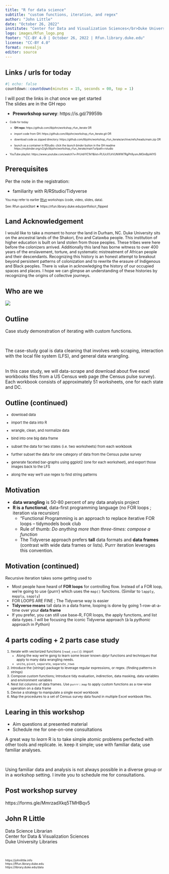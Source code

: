 ```yaml
---
title: "R for data science"
subtitle: "custom functions, iteration, and regex"
author: "John Little"
date: "October 26, 2022"
institute: "Center for Data and Visualization Sciences</br>Duke University Libraries"
logo: images/Rfun_logo.png
footer: "CC-BY 4.0 | October 26, 2022 | Rfun.library.duke.edu"
license: "CC-BY 4.0"
format: revealjs
editor: source
---
```


## Links / urls for today

```r
#| echo: false
countdown::countdown(minutes = 15, seconds = 00, top = 1)
```

I will post the links in chat once we get started<br> The slides are in the GH repo

-   **Preworkshop survey**: https://is.gd/79959b

::: {style="font-size: 0.6em"}
-   Code for today

    -   **GH repo**: https://github.com/libjohn/workshop_rfun_iterate OR

    -   import code from GH: https://github.com/libjohn/workshop_rfun_iterate.git OR

    -   download code as zipped directory: https://github.com/libjohn/workshop_rfun_iterate/archive/refs/heads/main.zip OR

    -   launch as a container in RStudio: click the *launch binder* button in the GH readme https://mybinder.org/v2/gh/libjohn/workshop_rfun_iterate/main?urlpath=rstudio

-   YouTube playlist: https://www.youtube.com/watch?v=PrUnbYlC1kY&list=PLIUcX1JrVUNWW7RgPh9ysmJM3mBpIAlYG
:::

## Prerequisites

Per the note in the registration:

-   familiarity with R/RStudio/Tidyverse

::: {style="font-size: 0.7em"}
You may refer to earlier [Rfun](https://Rfun.library.duke.edu) workshops (code, video, slides, data).

See: Rfun *quickStart* ★ https://rfun.library.duke.edu/portfolio/r_flipped
:::

## Land Acknowledgement

::: {style="font-size: 0.9em"}
I would like to take a moment to honor the land in Durham, NC. Duke University sits on the ancestral lands of the Shakori, Eno and Catawba people. This institution of higher education is built on land stolen from those peoples. These tribes were here before the colonizers arrived. Additionally this land has borne witness to over 400 years of the enslavement, torture, and systematic mistreatment of African people and their descendants. Recognizing this history is an honest attempt to breakout beyond persistent patterns of colonization and to rewrite the erasure of Indigenous and Black peoples. There is value in acknowledging the history of our occupied spaces and places. I hope we can glimpse an understanding of these histories by recognizing the origins of collective journeys.
:::

## Who are we

![](images/who_are_we.svg)

## Outline

Case study demonstration of iterating with custom functions.

<br/>

The case-study goal is data cleaning that involves web scraping, interaction with the local file system (LFS), and general data wrangling.\
<br/>

In this case study, we will data-scrape and download about five excel workbooks files from a US Census web page (the Census pulse survey). Each workbook consists of approximately 51 worksheets, one for each state and DC.

## Outline (continued)

::: {style="font-size: 0.8em"}
-   download data

-   import the data into R

-   wrangle, clean, and normalize data

-   bind into one big data frame

-   subset the data for two states (i.e. two worksheets) from each workbook

-   further subset the data for one category of data from the Census pulse survey

-   generate faceted bar-graphs using ggplot2 (one for each worksheet), and export those images back to the LFS

-   along the way we'll use regex to find string patterns
:::

## Motivation

-   **data wrangling** is 50-80 percent of any data analysis project
-   **R is a functional**, data-first programming language (no FOR loops ; iteration via recursion)
    -   "Functional Programming is an approach to replace iterative FOR loops -- tidymodels book club
    -   Rule of thumb: *Do anything more than three-times: compose a function*
    -   The Tidyverse approach prefers **tall** data formats and **data frames** (contrast with wide data frames or lists). Purrr iteration leverages this convention.

## Motivation (continued)

::: {style="font-size: 0.9em"}
Recursive iteration takes some getting used to

-   Most people have heard of **FOR loops** for controlling flow. Instead of a FOR loop, we're going to use {purrr} which uses the `map()` functions. (Similar to `lapply`, `mapply`, `sapply`)
-   FOR LOOPS ARE FINE ; The Tidyverse way is easier
-   **Tidyverse means** tall data in a data frame, looping is done by going 1-row-at-a-time over your **data frame**
-   If you prefer, you can still use base-R, FOR loops, the apply functions, and list data-types. I will be focusing the iconic Tidyverse approach (à la *pythonic* approach in Python)
:::

## 4 parts coding + 2 parts case study

::: {style="font-size: 0.75em"}
1.  Iterate with vectorized functions (`read_csv()`): import
    -   Along the way we're gong to learn some lesser known *dplyr* functions and techniques that apply to many data wrangling needs.
    -   `unite`, `pivot`, `separate`, `separate_rows`
2.  Introduce the {stringr} package to leverage regular expressions, or regex. (finding patterns in strings)
3.  Compose *custom* functions; Introduce tidy evaluation, indirection, data masking, data variables and environment variables
4.  Nest list columns of data frames. Use `purrr::map` to apply custom functions as a row-wise operation on a data frame
5.  Devise a strategy to manipulate a single excel workbook
6.  Map the procedures to a set of Census survey data found in multiple Excel workbook files.
:::

## Learing in this workshop

-   Aim questions at presented material\
-   Schedule me for one-on-one consultations

A great way to *learn* R is to take simple atomic problems perfected with other tools and replicate. ie. keep it simple; use with familiar data; use familiar analyses.

<br/>

Using familiar data and analysis is not always possible in a diverse group or in a workshop setting. I invite you to schedule me for consultations.

## Post workshop survey

https://forms.gle/MmrzadXkq5TMHBqv5

## John R Little

Data Science Librarian\
Center for Data & Visualization Sciences\
Duke University Libraries

<br/>

::: {style="font-size: 0.65em"}
https://johnlittle.info\
https://Rfun.library.duke.edu\
https://library.duke.edu/data
:::

